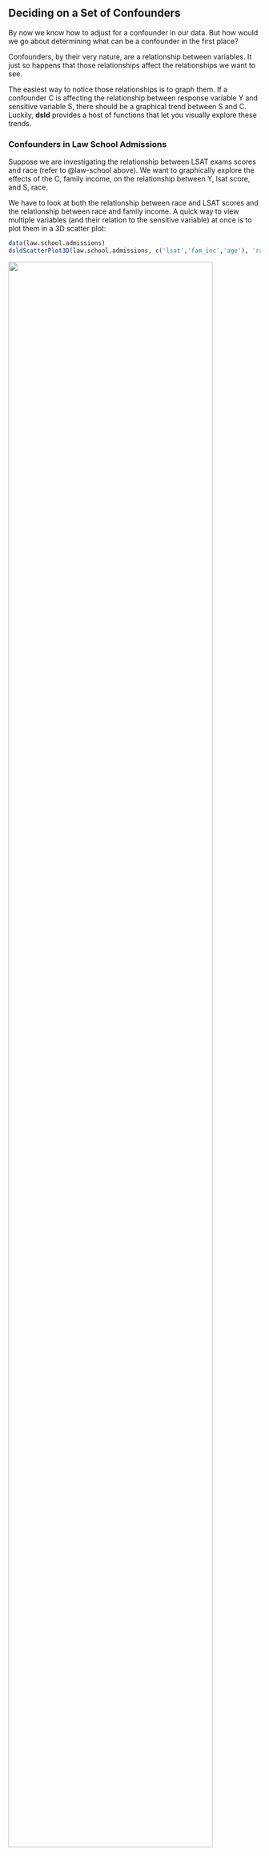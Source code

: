 ## Deciding on a Set of Confounders

By now we know how to adjust for a confounder in our data. But how 
would we go about determining what can be a confounder in the first 
place?

Confounders, by their very nature, are a relationship between variables. 
It just so happens that those relationships affect the relationships we 
want to see.

The easiest way to notice those relationships is to graph them. If a 
confounder C is affecting the relationship between response variable Y and 
sensitive variable S, there should be a graphical trend between S and C. 
Luckily, **dsld** provides a host of functions that let you visually explore 
these trends.

### Confounders in Law School Admissions

Suppose we are investigating the relationship between LSAT exams scores and race 
(refer to @law-school above). We want to graphically explore the effects of the C, family income, on the relationship between Y, lsat score, and S, race.

We have to look at both the relationship between race and LSAT scores and the relationship between race and family income. A quick way to view multiple variables (and their relation to the sensitive variable) at once is to plot them in a 3D scatter plot:

```r
data(law.school.admissions)
dsldScatterPlot3D(law.school.admissions, c('lsat','fam_inc','age'), 'race1')
```

![](graphTab/lawscatterplot3d2.png){width="90%"}

The lowest quintile of family income is mostly populated with Black 
and Hispanic students, while the upper two levels are almost entirely made up of
white students. On the LSAT axis, most of those with a lower score happen to be 
non-white, across all income levels. 

It is important to note that we cannot draw any concrete conclusions from this
graph alone. For one thing, having such a large majority of students being white
can make it hard to notice any hidden trends. We are only using this graph to 
look for anything that may affect our analysis of the relationship between race 
and LSAT scores. That being said, we can also say that it's possible that family 
income may confouding said relationship, only because the different levels look 
fairly different in terms of the races of the students that populate it--more on 
this later.

To further support our claim that race may be affecting LSAT results, we can 
look at the density plot of LSAT scores against different races.

```r
data(law.school.admissions)
dsldDensityByS(law.school.admissions, cName = "lsat", sName = "race1")
```

![](graphTab/lawdensitylsat.png){width="80%"}

Each curve represents the distribution of LSAT scores for each race, with the
peak of each curve representing the most common scores. From this, its easy
to see the possibility of racial bias in the LSAT. But again, this bias may be
confounded.

Recall that the scatter plot also indicated a potential trend between family 
income and race. We can zoom in on this relationship by generating another 
density plot:

```r
data(law.school.admissions)
dsldDensityByS(law.school.admissions, cName = "fam_inc", sName = "race1")
```

![](graphTab/lawdensityfam.png){width="80%"}

White students have larger peaks at income levels 3, 4, and 5, indicating that
a larger proportion of white students are in the higher income brackets than 
non-white students. Conversely, a larger proportion of black and Hispanic
students occupy the lower income bracket levels.

[If we wanted to investigate other potential confounders, we can call 
**dsldConfounders()** with 'race1' as our sensitive variable.]{.column-margin}

This suggests that family income could be confounding the potential causal 
relationship between race and LSAT scores, meaning it may be necessary to 
account for family income in our models.

::: {.callout-note}
#### Including vs Omitting a Confounder C
Other than possible overfitting, there is no harm in including a C when in fact 
it has little or no confounding effect, whereas omitting a C that IS a 
confounder is a major error.
:::

### Confounders in Engineering Wages

Sometimes our intuition may tell us that some feature may be a confounder 
when that may not be the case. For example, suppose we suspect that an 
employee's
[From the **svcensus** data]{.column-margin} 
education level influences the causal effect that gender may have on wage.

One way to further affirm/deny this claim is by using the function 
**dsldFrequencyByS()**, 
[You can also run **dsldConfounders()** and find this same result.]{.column-margin}
which aims to analyze categorical (not numeric) 
columns by printing out a list of frequencies. Since education level is 
categorical, we can call the function as follows:

```r
library(dsld)
data(svcensus)
dsldFrequencyByS(svcensus, "educ", "gender")
```

The similar frequency values between men and women suggest that we *cannot* 
confidently claim education to be a possible confounder.

On the other hand, we *do* see more interesting results if we look at 
*occupation* instead of *education*:

```r
library(dsld)
data(svcensus)
dsldFrequencyByS(svcensus, "occ", "gender")
```

Notice the difference between the proportion of males in occupation 106 vs 
females in that same occupation--a difference of approximately 11%. The 
difference in frequencies here are much greater than with the 'educ' example, 
which suggests that there is a difference in the occupations that men and 
women tend to be in; since different occupations correlate with different wages, 
it is possible that this difference in occupations that men have compared with 
what women have could be affecting the relationship between gender and wage. 

Since occupation may have a substantial impact on the relationship between gender 
and wage, it may be detrimental to omit occupation from any models that we generate 
for this relationship.

As always, further investigation is necessary to determine the extent of the impact 
that employee occupations have on the relationship we are analyzing.

